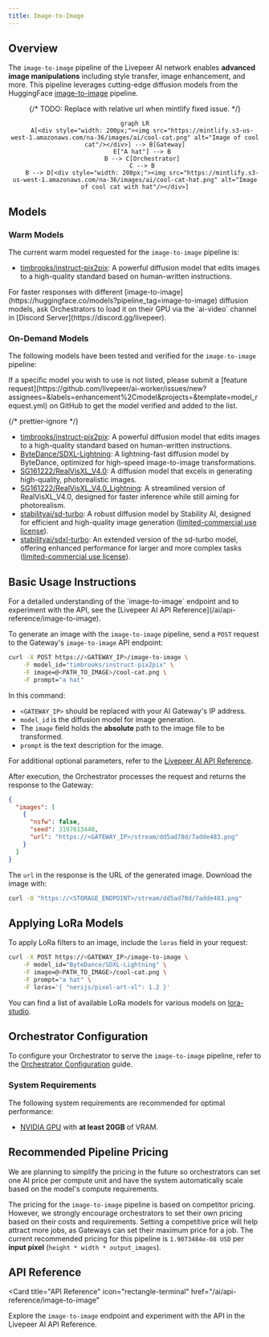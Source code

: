 ```yaml
---
title: Image-to-Image
---
```


## Overview

The `image-to-image` pipeline of the Livepeer AI network enables **advanced
image manipulations** including style transfer, image enhancement, and more.
This pipeline leverages cutting-edge diffusion models from the HuggingFace
[image-to-image](https://huggingface.co/models?pipeline_tag=image-to-image)
pipeline.

<div align="center">

{/* TODO: Replace with relative url when mintlify fixed issue. */}

```mermaid
graph LR
    A[<div style="width: 200px;"><img src="https://mintlify.s3-us-west-1.amazonaws.com/na-36/images/ai/cool-cat.png" alt="Image of cool cat"/></div>] --> B[Gateway]
    E["A hat"] --> B
    B --> C[Orchestrator]
    C --> B
    B --> D[<div style="width: 200px;"><img src="https://mintlify.s3-us-west-1.amazonaws.com/na-36/images/ai/cool-cat-hat.png" alt="Image of cool cat with hat"/></div>]
```

</div>

## Models

### Warm Models

The current warm model requested for the `image-to-image` pipeline is:

- [timbrooks/instruct-pix2pix](https://huggingface.co/timbrooks/instruct-pix2pix):
  A powerful diffusion model that edits images to a high-quality standard based
  on human-written instructions.

<Tip>
  For faster responses with different
  [image-to-image](https://huggingface.co/models?pipeline_tag=image-to-image)
  diffusion models, ask Orchestrators to load it on their GPU via the `ai-video`
  channel in [Discord Server](https://discord.gg/livepeer).
</Tip>

### On-Demand Models

The following models have been tested and verified for the `image-to-image`
pipeline:

<Note>
  If a specific model you wish to use is not listed, please submit a [feature
  request](https://github.com/livepeer/ai-worker/issues/new?assignees=&labels=enhancement%2Cmodel&projects=&template=model_request.yml)
  on GitHub to get the model verified and added to the list.
</Note>

{/* prettier-ignore */}
<Accordion title="Tested and Verified Diffusion Models">
- [timbrooks/instruct-pix2pix](https://huggingface.co/timbrooks/instruct-pix2pix): A powerful diffusion model that edits images to a high-quality standard based on human-written instructions.
- [ByteDance/SDXL-Lightning](https://huggingface.co/ByteDance/SDXL-Lightning): A lightning-fast diffusion model by ByteDance, optimized for high-speed image-to-image transformations.
- [SG161222/RealVisXL_V4.0](https://huggingface.co/SG161222/RealVisXL_V4.0): A diffusion model that excels in generating high-quality, photorealistic images.
- [SG161222/RealVisXL_V4.0_Lightning](https://huggingface.co/SG161222/RealVisXL_V4.0_Lightning): A streamlined version of RealVisXL_V4.0, designed for faster inference while still aiming for photorealism.
- [stabilityai/sd-turbo](https://huggingface.co/stabilityai/sd-turbo): A robust diffusion model by Stability AI, designed for efficient and high-quality image generation ([limited-commercial use license](https://stability.ai/license)).
- [stabilityai/sdxl-turbo](https://huggingface.co/stabilityai/sdxl-turbo): An extended version of the sd-turbo model, offering enhanced performance for larger and more complex tasks ([limited-commercial use license](https://stability.ai/license)).
</Accordion>

## Basic Usage Instructions

<Tip>
  For a detailed understanding of the `image-to-image` endpoint and to
  experiment with the API, see the [Livepeer AI API
  Reference](/ai/api-reference/image-to-image).
</Tip>

To generate an image with the `image-to-image` pipeline, send a `POST` request
to the Gateway's `image-to-image` API endpoint:

```bash
curl -X POST https://<GATEWAY_IP>/image-to-image \
    -F model_id="timbrooks/instruct-pix2pix" \
    -F image=@<PATH_TO_IMAGE>/cool-cat.png \
    -F prompt="a hat"
```

In this command:

- `<GATEWAY_IP>` should be replaced with your AI Gateway's IP address.
- `model_id` is the diffusion model for image generation.
- The `image` field holds the **absolute** path to the image file to be
  transformed.
- `prompt` is the text description for the image.

For additional optional parameters, refer to the
[Livepeer AI API Reference](/ai/api-reference/image-to-image).

After execution, the Orchestrator processes the request and returns the response
to the Gateway:

```json
{
  "images": [
    {
      "nsfw": false,
      "seed": 3197613440,
      "url": "https://<GATEWAY_IP>/stream/dd5ad78d/7adde483.png"
    }
  ]
}
```

The `url` in the response is the URL of the generated image. Download the image
with:

```bash
curl -O "https://<STORAGE_ENDPOINT>/stream/dd5ad78d/7adde483.png"
```

## Applying LoRa Models

To apply LoRa filters to an image, include the `loras` field in your request:

```bash
curl -X POST https://<GATEWAY_IP>/image-to-image \
    -F model_id="ByteDance/SDXL-Lightning" \
    -F image=@<PATH_TO_IMAGE>/cool-cat.png \
    -F prompt="a hat" \
    -F loras='{ "nerijs/pixel-art-xl": 1.2 }'
```

You can find a list of available LoRa models for various models on
[lora-studio](https://huggingface.co/spaces/enzostvs/lora-studio).

## Orchestrator Configuration

To configure your Orchestrator to serve the `image-to-image` pipeline, refer to
the [Orchestrator Configuration](/ai/orchestrators/get-started) guide.

### System Requirements

The following system requirements are recommended for optimal performance:

- [NVIDIA GPU](https://developer.nvidia.com/cuda-gpus) with **at least 20GB** of
  VRAM.

## Recommended Pipeline Pricing

<Note>
  We are planning to simplify the pricing in the future so orchestrators can set
  one AI price per compute unit and have the system automatically scale based on
  the model's compute requirements.
</Note>

The pricing for the `image-to-image` pipeline is based on competitor pricing.
However, we strongly encourage orchestrators to set their own pricing based on
their costs and requirements. Setting a competitive price will help attract more
jobs, as Gateways can set their maximum price for a job. The current recommended
pricing for this pipeline is `1.9073484e-08 USD` per **input pixel**
(`height * width * output_images`).

## API Reference

<Card
  title="API Reference"
  icon="rectangle-terminal"
  href="/ai/api-reference/image-to-image"
>
  Explore the `image-to-image` endpoint and experiment with the API in the
  Livepeer AI API Reference.
</Card>
